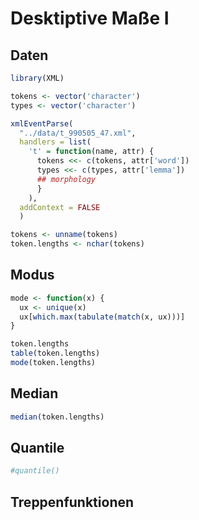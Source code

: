 # Desktiptive Maße I

## Daten
```r
library(XML)

tokens <- vector('character')
types <- vector('character')

xmlEventParse(
  "../data/t_990505_47.xml", 
  handlers = list(
    't' = function(name, attr) {
      tokens <<- c(tokens, attr['word'])
      types <<- c(types, attr['lemma'])
      ## morphology
      }
    ),
  addContext = FALSE
  )

tokens <- unname(tokens)
token.lengths <- nchar(tokens)
```

## Modus
```r
mode <- function(x) {
  ux <- unique(x)
  ux[which.max(tabulate(match(x, ux)))]
}

token.lengths
table(token.lengths)
mode(token.lengths)
```

## Median
```r
median(token.lengths)
```

## Quantile
```r
#quantile()
```

## Treppenfunktionen
```r

```

